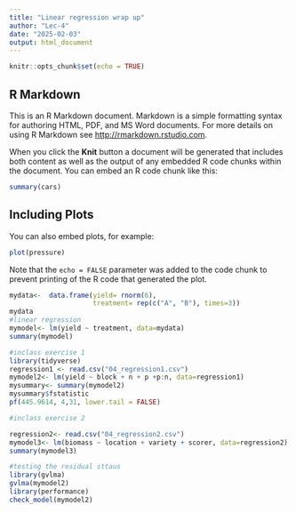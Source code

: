 ```yaml
---
title: "Linear regression wrap up"
author: "Lec-4"
date: "2025-02-03"
output: html_document
---
```


```r
knitr::opts_chunk$set(echo = TRUE)
```

## R Markdown

This is an R Markdown document. Markdown is a simple formatting syntax for authoring HTML, PDF, and MS Word documents. For more details on using R Markdown see <http://rmarkdown.rstudio.com>.

When you click the **Knit** button a document will be generated that includes both content as well as the output of any embedded R code chunks within the document. You can embed an R code chunk like this:

```r
summary(cars)
```

## Including Plots

You can also embed plots, for example:

```r
plot(pressure)
```

Note that the `echo = FALSE` parameter was added to the code chunk to prevent printing of the R code that generated the plot.


```r
mydata<-  data.frame(yield= rnorm(6),
                     treatment= rep(c("A", "B"), times=3))
mydata
#linear regression 
mymodel<- lm(yield ~ treatment, data=mydata)
summary(mymodel)
```


```r
#inclass exercise 1
library(tidyverse)
regression1 <- read.csv("04_regression1.csv")
mymodel2<- lm(yield ~ block + n + p +p:n, data=regression1)
mysummary<- summary(mymodel2)
mysummary$fstatistic
pf(445.9614, 4,31, lower.tail = FALSE)
```
```r
#inclass exercise 2

regression2<- read.csv("04_regression2.csv")
mymodel3<- lm(biomass ~ location + variety + scorer, data=regression2)
summary(mymodel3)

```
```r
#testing the residual sttaus
library(gvlma)
gvlma(mymodel2)
library(performance)
check_model(mymodel2)
```

